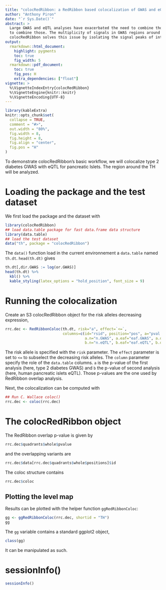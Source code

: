 ```yaml
---
title: "colocRedRibbon: a RedRibbon based colocalization of GWAS and eQTL."
author: "Anthony Piron"
date: "`r Sys.Date()`"
abstract: >
  Large GWAS and eQTL analyses have exacerbated the need to combine those datasets. Colocalizations methods allows
  to combine those. The multiplicity of signals in GWAS regions around a genes often confound colocalization analyses.
  colocRedRibbon solves this issue by isolating the signal peaks of interest before analysis.
output:
  rmarkdown::html_document:
    highlight: pygments
    toc: true
    fig_width: 5
  rmarkdown::pdf_document:
    toc: true
    fig_pos: H
    extra_dependencies: ["float"]
vignette: >
  %\VignetteIndexEntry{colocRedRibbon}
  %\VignetteEngine{knitr::knitr}
  %\VignetteEncoding{UTF-8}
---
```


```r
library(kableExtra)
knitr::opts_chunk$set(
  collapse = TRUE,
  comment = "#>",
  out.width = "80%",
  fig.width = 8,
  fig.height = 8,
  fig.align = "center",
  fig.pos = "H"
)
```



To demonstrate colocRedRibbon's basic workflow, we will colocalize type 2 diabetes GWAS with eQTL for pancreatic Islets. The region around the TH will be analyzed.

# Loading the package and the test dataset

We first load the package and the dataset with

```r
library(colocRedRibbon)
## load data.table package for fast data.frame data structure
library(data.table)
## load the test dataset
data("th", package = "colocRedRibbon")
```

The `data()` function load in the current environnement a `data.table` named `th.dt`. `head(th.dt)` gives
	
```r
th.dt[,dir.GWAS := log(or.GWAS)]
head(th.dt) %>%
  kbl() %>%
  kable_styling(latex_options = "hold_position", font_size = 9)
```

# Running the colocalization


Create an S3 colocRedRibbon object for the risk alleles decreasing expression,

```r
rrc.dec <- RedRibbonColoc(th.dt, risk="a", effect=`<=`,
                          columns=c(id="rsid", position="pos", a="pval.GWAS", b="pval.eQTL",
                                    a.n="n.GWAS", a.eaf="eaf.GWAS", a.dir="dir.GWAS", 
                                    b.n="n.eQTL", b.eaf="eaf.eQTL", b.dir="zscore.eQTL"))
```

The risk allele is specified with the `risk` parameter. The `effect` parameter is set to `<=` to subselect the decreasing risk alleles. The `column` parameter specify the role of the `data.table` columns. `a` is the p-value of the first analysis (here, type 2 diabetes GWAS) and `b` the p-value of second analysis (here, human pancreatic islets eQTL). Those p-values are the one used by RedRibbon overlap analysis.

Next, the colocalization can be computed with

```r
## Run C. Wallace coloc()
rrc.dec <- coloc(rrc.dec)
```

# The colocRedRibbon object

The RedRibbon overlap p-value is given by

```r
rrc.dec$quadrants$whole$pvalue
```

and the overlapping variants are

```r
rrc.dec$data[rrc.dec$quadrants$whole$positions]$id
```

The coloc structure contains
```r
rrc.dec$coloc
```

## Plotting the level map

Results can be plotted with the helper function `ggRedRibbonColoc`:

```r
gg <- ggRedRibbonColoc(rrc.dec, shortid = "TH")
gg
```

The `gg` variable contains a standard ggplot2 object,
```r
class(gg)
```

It can be manipulated as such. 



# sessionInfo()

```r
sessionInfo()
```
